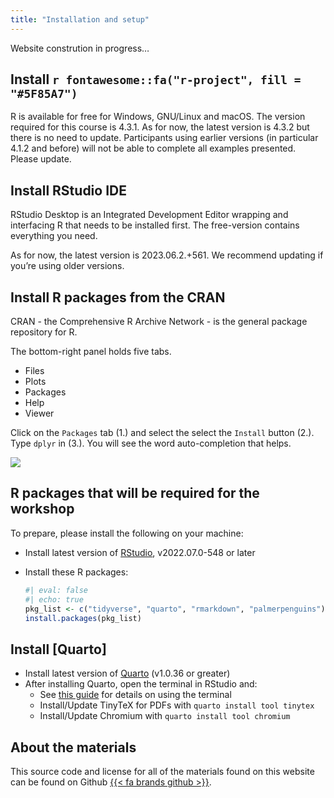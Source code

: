 ```yaml
---
title: "Installation and setup"
---
```




::: {.callout-caution collapse="false"}
Website constrution in progress...
:::



## Install `r fontawesome::fa("r-project", fill = "#5F85A7")`

R is available for free for Windows, GNU/Linux and macOS. The version required for this course is 4.3.1. As for now, the latest version is 4.3.2 but there is no need to update. Participants using earlier versions (in particular 4.1.2 and before) will not be able to complete all examples presented. Please update.

## Install RStudio IDE

RStudio Desktop is an Integrated Development Editor wrapping and interfacing R that needs to be installed first. The free-version contains everything you need.

As for now, the latest version is 2023.06.2.+561. We recommend updating if you're using older versions.

## Install R packages from the CRAN

CRAN - the Comprehensive R Archive Network - is the general package repository for R.

The bottom-right panel holds five tabs.

-   Files
-   Plots
-   Packages
-   Help
-   Viewer

Click on the `Packages` tab (1.) and select the select the `Install` button (2.). Type `dplyr` in (3.). You will see the word auto-completion that helps.

![](images/installPck.png)


## R packages that will be required for the workshop 

To prepare, please install the following on your machine:

- Install latest version of [RStudio](https://www.rstudio.com/products/rstudio/download/#download), v2022.07.0-548 or later
- Install these R packages:
  
  ```r
  #| eval: false
  #| echo: true
  pkg_list <- c("tidyverse", "quarto", "rmarkdown", "palmerpenguins")
  install.packages(pkg_list)
  ```

## Install [Quarto]

 - Install latest version of [Quarto](https://quarto.org/docs/get-started/) (v1.0.36 or greater)
- After installing Quarto, open the terminal in RStudio and:
  - See [this guide](https://support.rstudio.com/hc/en-us/articles/115010737148-Using-the-RStudio-Terminal-in-the-RStudio-IDE) for details on using the terminal
  - Install/Update TinyTeX for PDFs with `quarto install tool tinytex`
  - Install/Update Chromium with `quarto install tool chromium`
   
  
## About the materials

This source code and license for all of the materials found on this website can be found on Github [{{< fa brands github >}}](https://github.com/Lulliter/R4biostats).
